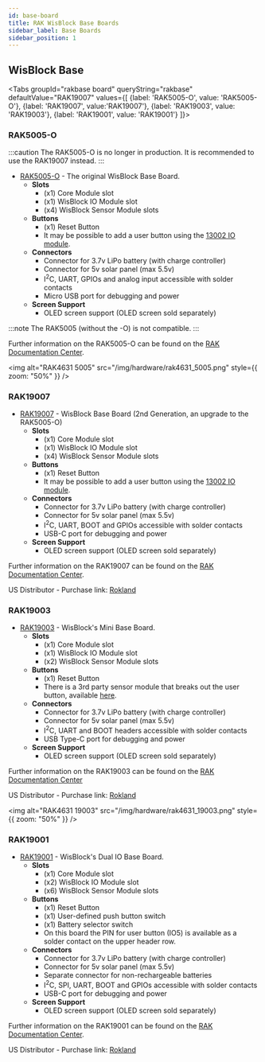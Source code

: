 ```yaml
---
id: base-board
title: RAK WisBlock Base Boards
sidebar_label: Base Boards
sidebar_position: 1
---
```



## WisBlock Base

<Tabs
groupId="rakbase board"
queryString="rakbase"
defaultValue="RAK19007"
values={[
{label: 'RAK5005-O', value: 'RAK5005-O'},
{label: 'RAK19007', value:'RAK19007'},
{label: 'RAK19003', value: 'RAK19003'},
{label: 'RAK19001', value: 'RAK19001'}
]}>
<TabItem value="RAK5005-O">

### RAK5005-O

:::caution
The RAK5005-O is no longer in production. It is recommended to use the RAK19007 instead.
:::

- [RAK5005-O](https://store.rakwireless.com/products/rak5005-o-base-board) - The original WisBlock Base Board.
  - **Slots**
    - (x1) Core Module slot
    - (x1) WisBlock IO Module slot
    - (x4) WisBlock Sensor Module slots
  - **Buttons**
    - (x1) Reset Button
    - It may be possible to add a user button using the [13002 IO module](https://store.rakwireless.com/collections/wisblock-interface/products/adapter-module-rak13002).
  - **Connectors**
    - Connector for 3.7v LiPo battery (with charge controller)
    - Connector for 5v solar panel (max 5.5v)
    - I<sup>2</sup>C, UART, GPIOs and analog input accessible with solder contacts
    - Micro USB port for debugging and power
  - **Screen Support**
    - OLED screen support (OLED screen sold separately)

:::note
The RAK5005 (without the -O) is not compatible.
:::

Further information on the RAK5005-O can be found on the [RAK Documentation Center](https://docs.rakwireless.com/Product-Categories/WisBlock/RAK5005-O/Overview/#product-description).

<img
  alt="RAK4631 5005"
  src="/img/hardware/rak4631_5005.png"
  style={{ zoom: "50%" }}
/>

</TabItem>

<TabItem value="RAK19007">

### RAK19007

- [RAK19007](https://store.rakwireless.com/products/rak19007-wisblock-base-board-2nd-gen) - WisBlock Base Board (2nd Generation, an upgrade to the RAK5005-O)
  - **Slots**
    - (x1) Core Module slot
    - (x1) WisBlock IO Module slot
    - (x4) WisBlock Sensor Module slots
  - **Buttons**
    - (x1) Reset Button
    - It may be possible to add a user button using the [13002 IO module](https://store.rakwireless.com/collections/wisblock-interface/products/adapter-module-rak13002).
  - **Connectors**
    - Connector for 3.7v LiPo battery (with charge controller)
    - Connector for 5v solar panel (max 5.5v)
    - I<sup>2</sup>C, UART, BOOT and GPIOs accessible with solder contacts
    - USB-C port for debugging and power
  - **Screen Support**
    - OLED screen support (OLED screen sold separately)

Further information on the RAK19007 can be found on the [RAK Documentation Center](https://docs.rakwireless.com/Product-Categories/WisBlock/RAK19007/Overview/#product-description).

US Distributor - Purchase link: [Rokland](https://store.rokland.com/products/rak-wireless-wisblock-base-board-2nd-gen-rak19007-ver-b-pid-110082)

</TabItem>

<TabItem value="RAK19003">

### RAK19003

- [RAK19003](https://store.rakwireless.com/products/wisblock-base-board-rak19003) - WisBlock's Mini Base Board.
  - **Slots**
    - (x1) Core Module slot
    - (x1) WisBlock IO Module slot
    - (x2) WisBlock Sensor Module slots
  - **Buttons**
    - (x1) Reset Button
    - There is a 3rd party sensor module that breaks out the user button, available [here](https://www.etsy.com/de/listing/1254963521/mini-io-expansion-board-for-rak-wireless).
  - **Connectors**
    - Connector for 3.7v LiPo battery (with charge controller)
    - Connector for 5v solar panel (max 5.5v)
    - I<sup>2</sup>C, UART and BOOT headers accessible with solder contacts
    - USB Type-C port for debugging and power
  - **Screen Support**
    - OLED screen support (OLED screen sold separately)

Further information on the RAK19003 can be found on the [RAK Documentation Center](https://docs.rakwireless.com/Product-Categories/WisBlock/RAK19003/Overview/#product-description)

US Distributor - Purchase link: [Rokland](https://store.rokland.com/products/rak-wireless-wisblock-mini-base-board-rak19003-ver-b-pid-306024)

<img
  alt="RAK4631 19003"
  src="/img/hardware/rak4631_19003.png"
  style={{ zoom: "50%" }}
/>

</TabItem>
<TabItem value="RAK19001">

### RAK19001

- [RAK19001](https://store.rakwireless.com/products/rak19001-wisblock-dual-io-base-board) - WisBlock's Dual IO Base Board.
  - **Slots**
    - (x1) Core Module slot
    - (x2) WisBlock IO Module slot
    - (x6) WisBlock Sensor Module slots
  - **Buttons**
    - (x1) Reset Button
    - (x1) User-defined push button switch
    - (x1) Battery selector switch
    - On this board the PIN for user button (IO5) is available as a solder contact on the upper header row.
  - **Connectors**
    - Connector for 3.7v LiPo battery (with charge controller)
    - Connector for 5v solar panel (max 5.5v)
    - Separate connector for non-rechargeable batteries
    - I<sup>2</sup>C, SPI, UART, BOOT and GPIOs accessible with solder contacts
    - USB-C port for debugging and power
  - **Screen Support**
    - OLED screen support (OLED screen sold separately)

Further information on the RAK19001 can be found on the [RAK Documentation Center](https://docs.rakwireless.com/Product-Categories/WisBlock/RAK19001/Overview/#product-description).

US Distributor - Purchase link: [Rokland](https://store.rokland.com/products/rak-wireless-wisblock-dual-io-base-board-rak19001-pid-110081)

</TabItem>
</Tabs>
